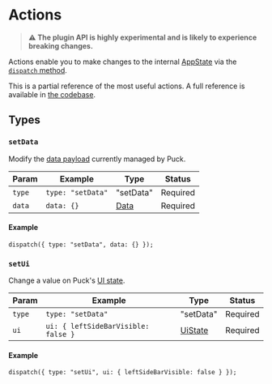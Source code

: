 # Actions

> **⚠️ The plugin API is highly experimental and is likely to experience breaking changes.**

Actions enable you to make changes to the internal [AppState](app-state) via the [`dispatch` method](functions#dispatch).

This is a partial reference of the most useful actions. A full reference is available in [the codebase](https://github.com/measuredco/puck/blob/main/packages/core/reducer/actions.tsx).

## Types

### `setData`

Modify the [data payload](/docs/api-reference/data) currently managed by Puck.

| Param  | Example           | Type                             | Status   |
| ------ | ----------------- | -------------------------------- | -------- |
| `type` | `type: "setData"` | "setData"                        | Required |
| `data` | `data: {}`        | [Data](/docs/api-reference/data) | Required |

#### Example

```tsx
dispatch({ type: "setData", data: {} });
```

### `setUi`

Change a value on Puck's [UI state](/docs/api-reference/plugins/app-state/#ui).

| Param  | Example                             | Type                                                 | Status   |
| ------ | ----------------------------------- | ---------------------------------------------------- | -------- |
| `type` | `type: "setData"`                   | "setData"                                            | Required |
| `ui`   | `ui: { leftSideBarVisible: false }` | [UiState](/docs/api-reference/plugins/app-state/#ui) | Required |

#### Example

```tsx
dispatch({ type: "setUi", ui: { leftSideBarVisible: false } });
```
